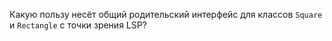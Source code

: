 Какую пользу несёт общий родительский интерфейс для классов `Square` и `Rectangle` с точки зрения LSP?
